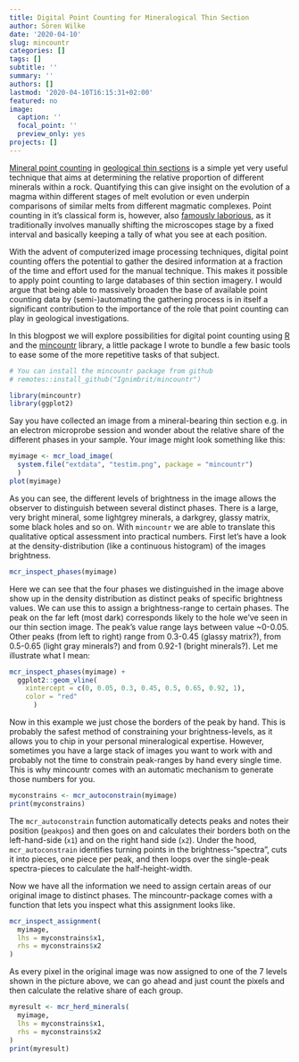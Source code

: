 ```yaml
---
title: Digital Point Counting for Mineralogical Thin Section
author: Sören Wilke
date: '2020-04-10'
slug: mincountr
categories: []
tags: []
subtitle: ''
summary: ''
authors: []
lastmod: '2020-04-10T16:15:31+02:00'
featured: no
image:
  caption: ''
  focal_point: ''
  preview_only: yes
projects: []
---
```


[Mineral point counting](https://en.wikipedia.org/wiki/Point_counting_(geology)) in [geological thin sections](https://en.wikipedia.org/wiki/Thin_section) is a simple yet very useful technique that aims at determining the relative proportion of different minerals within a rock. Quantifying this can give insight on the evolution of a magma within different stages of melt evolution or even underpin comparisons of similar melts from different magmatic complexes. Point counting in it's classical form is, however, also [famously laborious](https://www.youtube.com/watch?v=3YJHryX7f1U), as it traditionally involves manually shifting the microscopes stage by a fixed interval and basically keeping a tally of what you see at each position.

  With the advent of computerized image processing techniques, digital point counting offers the potential to gather the desired information at a fraction of the time and effort used for the manual technique. This makes it possible to apply point counting to large databases of thin section imagery. I would argue that being able to massively broaden the base of available point counting data by (semi-)automating the gathering process is in itself a significant contribution to the importance of the role that point counting can play in geological investigations.
  
  In this blogpost we will explore possibilities for digital point counting using [R](https://www.r-project.org/) and the [mincountr](https://github.com/Ignimbrit/mincountr/blob/master/README.md) library, a little package I wrote to bundle a few basic tools to ease some of the more repetitive tasks of that subject.
  
```r
# You can install the mincountr package from github
# remotes::install_github("Ignimbrit/mincountr")

library(mincountr)
library(ggplot2)

```

Say you have collected an image from a mineral-bearing thin section e.g. in an electron microprobe session and wonder about the relative share of the different phases in your sample. Your image might look something like this:

```r

myimage <- mcr_load_image(
  system.file("extdata", "testim.png", package = "mincountr")
  )
plot(myimage)
```

As you can see, the different levels of brightness in the image allows the observer to distinguish between several distinct phases. There is a large, very bright mineral, some lightgrey minerals, a darkgrey, glassy matrix, some black holes and so on. With `mincountr` we are able to translate this qualitative optical assessment into practical numbers. First let's have a look at the density-distribution (like a continuous histogram) of the images brightness. 

```r
mcr_inspect_phases(myimage)
```

Here we can see that the four phases we distinguished in the image above show up in the density distribution as distinct peaks of specific brightness values. We can use this to assign a brightness-range to certain phases.
  The peak on the far left (most dark) corresponds likely to the hole we've seen in our thin section image. The peak's value range lays between value ~0-0.05. Other peaks (from left to right) range from 0.3-0.45 (glassy matrix?), from 0.5-0.65 (light gray minerals?) and from 0.92-1 (bright minerals?). Let me illustrate what I mean:

```r
mcr_inspect_phases(myimage) +
  ggplot2::geom_vline(
    xintercept = c(0, 0.05, 0.3, 0.45, 0.5, 0.65, 0.92, 1),
    color = "red"
      )
```

Now in this example we just chose the borders of the peak by hand. This is probably the safest method of constraining your brightness-levels, as it allows you to chip in your personal mineralogical expertise. However, sometimes you have a large stack of images you want to work with and probably not the time to constrain peak-ranges by hand every single time. This is why mincountr comes with an automatic mechanism to generate those numbers for you.

```r
myconstrains <- mcr_autoconstrain(myimage)
print(myconstrains)
```

The `mcr_autoconstrain` function automatically detects peaks and notes their position (`peakpos`) and then goes on and calculates their borders both on the left-hand-side (`x1`) and on the right hand side (`x2`). Under the hood, `mcr_autoconstrain` identifies turning points in the brightness-"spectra", cuts it into pieces, one piece per peak, and then loops over the single-peak spectra-pieces to calculate the half-height-width.
  
  Now we have all the information we need to assign certain areas of our original image to distinct phases. The mincountr-package comes with a function that lets you inspect what this assignment looks like.

```r
mcr_inspect_assignment(
  myimage,
  lhs = myconstrains$x1,
  rhs = myconstrains$x2
)
```

As every pixel in the original image was now assigned to one of the 7 levels shown in the picture above, we can go ahead and just count the pixels and then calculate the relative share of each group.

```r
myresult <- mcr_herd_minerals(
  myimage,
  lhs = myconstrains$x1,
  rhs = myconstrains$x2
)
print(myresult)
```
